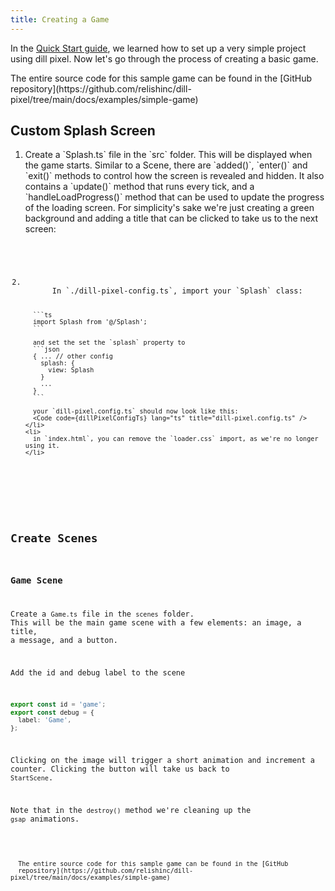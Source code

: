 ```yaml
---
title: Creating a Game
---
```




In the [Quick Start guide](./quick-start), we learned how to set up a very simple project using dill pixel.
Now let's go through the process of creating a basic game.

<Aside type="tip">
  The entire source code for this sample game can be found in the [GitHub
  repository](https://github.com/relishinc/dill-pixel/tree/main/docs/examples/simple-game)
</Aside>

## Custom Splash Screen

<Steps>
  <ol>
    <li>
      <div>
        Create a `Splash.ts` file in the `src` folder. This will be displayed when the game starts. Similar to a Scene,
        there are `added()`, `enter()` and `exit()` methods to control how the screen is revealed and hidden. It also contains a `update()` method that runs every tick, and a `handleLoadProgress()` method that can be used to update the progress of the loading screen. For
        simplicity's sake we're just creating a green background and adding a title that can be clicked to take us to
        the next screen:
        <Code code={splashTs} lang="ts" title="src/Splash.ts" />
      </div>
    </li>
    <li>
      In `./dill-pixel-config.ts`, import your `Splash` class:

      ```ts
      import Splash from '@/Splash';
      ```

      and set the set the `splash` property to
      ```json
      { ... // other config
        splash: {
          view: Splash
        }
    	...
      }
      ```

      your `dill-pixel.config.ts` should now look like this:
      <Code code={dillPixelConfigTs} lang="ts" title="dill-pixel.config.ts" />
    </li>
    <li>
      in `index.html`, you can remove the `loader.css` import, as we're no longer using it.
    </li>

  </ol>
</Steps>

## Create Scenes

### Game Scene

Create a `Game.ts` file in the `scenes` folder. This will be the main game scene with a few
elements: an image, a title, a message, and a button.

Add the id and debug label to the scene

```ts
export const id = 'game';
export const debug = {
  label: 'Game',
};
```

Clicking on the image will trigger a short animation and increment a counter. Clicking the
button will take us back to `StartScene`.

Note that in the `destroy()` method we're cleaning up the `gsap` animations.

<Code code={gameSceneTs} lang="ts" title="src/scenes/Game.ts" />

<Aside type="tip">
  The entire source code for this sample game can be found in the [GitHub
  repository](https://github.com/relishinc/dill-pixel/tree/main/docs/examples/simple-game)
</Aside>
